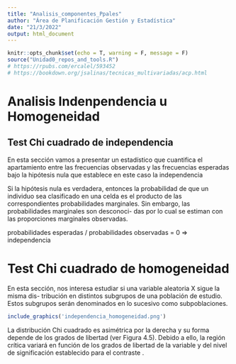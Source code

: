 ```yaml
---
title: "Analisis_componentes_Ppales"
author: "Área de Planificación Gestión y Estadística"
date: "21/3/2022"
output: html_document
---
```

```r
knitr::opts_chunk$set(echo = T, warning = F, message = F)
source("Unidad0_repos_and_tools.R")
# https://rpubs.com/ercalel/593452
# https://bookdown.org/jsalinas/tecnicas_multivariadas/acp.html
```

# Analisis Indenpendencia u Homogeneidad

## Test Chi cuadrado de independencia

En esta sección vamos a presentar un estadístico que cuantifica el apartamiento entre las
frecuencias observadas y las frecuencias esperadas bajo la hipótesis nula que establece
en este caso la independencia

Si la hipótesis nula es verdadera, entonces la probabilidad
de que un individuo sea clasificado en una celda es el producto de las correspondientes
probabilidades marginales. Sin embargo, las probabilidades marginales son desconoci-
das por lo cual se estiman con las proporciones marginales observadas.


probabilidades esperadas / probabilidades observadas =  0 => independencia

# Test Chi cuadrado de homogeneidad

En esta sección, nos interesa estudiar si una variable aleatoria X sigue la misma dis-
tribución en distintos subgrupos de una población de estudio. Estos subgrupos serán
denominados en lo sucesivo como subpoblaciones. 

```r
include_graphics('independencia_homogeneidad.png')
```


La distribución Chi cuadrado es asimétrica por la derecha y su forma depende de los
grados de libertad (ver Figura 4.5). Debido a ello, la región crítica variará en función
de los grados de libertad de la variable y del nivel de significación establecido para el
contraste .



